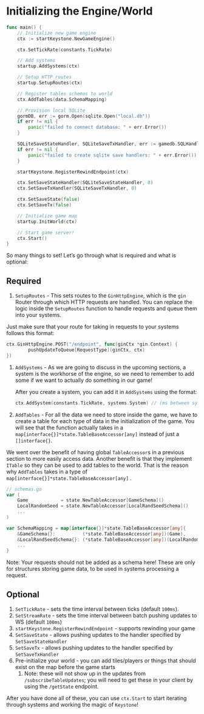 # Initializing the Engine/World

```go
func main() {
	// Initialize new game engine
	ctx := startKeystone.NewGameEngine()

	ctx.SetTickRate(constants.TickRate)

	// Add systems
	startup.AddSystems(ctx)

	// Setup HTTP routes
	startup.SetupRoutes(ctx)

	// Register tables schemas to world
	ctx.AddTables(data.SchemaMapping)

	// Provision local SQLite
	gormDB, err := gorm.Open(sqlite.Open("local.db"))
	if err != nil {
		panic("failed to connect database: " + err.Error())
	}

	SQLiteSaveStateHandler, SQLiteSaveTxHandler, err := gamedb.SQLHandlersFromDialector(gormDB.Dialector, ctx.GameId, data.SchemaMapping)
	if err != nil {
		panic("failed to create sqlite save handlers: " + err.Error())
	}

	startKeystone.RegisterRewindEndpoint(ctx)

	ctx.SetSaveStateHandler(SQLiteSaveStateHandler, 0)
	ctx.SetSaveTxHandler(SQLiteSaveTxHandler, 0)

	ctx.SetSaveState(false)
	ctx.SetSaveTx(false)

	// Initialize game map
	startup.InitWorld(ctx)

	// Start game server!
	ctx.Start()
}
```

So many things to set! Let’s go through what is required and what is optional:

## Required

1. `SetupRoutes` - This sets routes to the `GinHttpEngine`, which is the `gin` Router through which HTTP requests are handled. You can replace the logic inside the `SetupRoutes` function to handle requests and queue them into your systems.

Just make sure that your route for taking in requests to your systems follows this format:

```go
ctx.GinHttpEngine.POST("/endpoint", func(ginCtx *gin.Context) {
		pushUpdateToQueue[RequestType](ginCtx, ctx)
})
```

1. `AddSystems` - As we are going to discuss in the upcoming sections, a system is the workhorse of the engine, so we need to remember to add some if we want to actually do something in our game!

    After you create a system, you can add it in `AddSystems` using the format:

    ```go
    ctx.AddSystem(constants.TickRate, systems.System) // (ms between system call rate, system)
    ```


 3. `AddTables` - For all the data we need to store inside the game, we have to create a table for each type of data in the initialization of the game. You will see that the function actually takes in a `map[interface{}]*state.TableBaseAccessor[any]` instead of just a `[]interface{}`.

We went over the benefit of having global `TableAccessor`s in a previous section to more easily access data. Another benefit is that they implement `ITable` so they can be used to add tables to the world. That is the reason why `AddTables` takes in a type of `map[interface{}]*state.TableBaseAccessor[any]` .

```go
// schemas.go
var (
	Game            = state.NewTableAccessor[GameSchema]()
	LocalRandomSeed = state.NewTableAccessor[LocalRandSeedSchema]()
	...
)

var SchemaMapping = map[interface{}]*state.TableBaseAccessor[any]{
	&GameSchema{}:          (*state.TableBaseAccessor[any])(Game),
	&LocalRandSeedSchema{}: (*state.TableBaseAccessor[any])(LocalRandomSeed),
	...
}
```

Note: Your requests should not be added as a schema here! These are only for structures storing game data, to be used in systems processing a request.

## Optional

1. `SetTickRate` - sets the time interval between ticks (default `100ms`).
2. `SetStreamRate` - sets the time interval between batch pushing updates to WS (default `100ms`)
3. `startKeystone.RegisterRewindEndpoint` - supports rewinding your game
4. `SetSaveState` - allows pushing updates to the handler specified by `SetSaveStateHandler`
5.  `SetSaveTx` - allows pushing updates to the handler specified by `SetSaveTxHandler`
6. Pre-initialize your world - you can add tiles/players or things that should exist on the map before the game starts
    1. Note: these will not show up in the updates from `/subscribeTableUpdates`; you will need to get these in your client by using the `/getState` endpoint.


After you have done all of these, you can use `ctx.Start` to start iterating through systems and working the magic of `Keystone`!